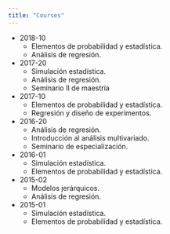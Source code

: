 ```yaml
---
title: "Courses"
---
```

  
- 2018-10
    - Elementos de probabilidad y estadística.
    - Análisis de regresión.
- 2017-20
    - Simulación estadística.
    - Análisis de regresión.
    - Seminario II de maestría
- 2017-10
    - Elementos de probabilidad y estadística.
    - Regresión y diseño de experimentos.
- 2016-20
    - Análisis de regresión.
    - Introducción al análisis multivariado.
    - Seminario de especialización.
- 2016-01
    - Simulación estadística.
    - Elementos de probabilidad y estadística.
- 2015-02
    - Modelos jerárquicos.
    - Análisis de regresión.
- 2015-01
    - Simulación estadística.
    - Elementos de probabilidad y estadística.

